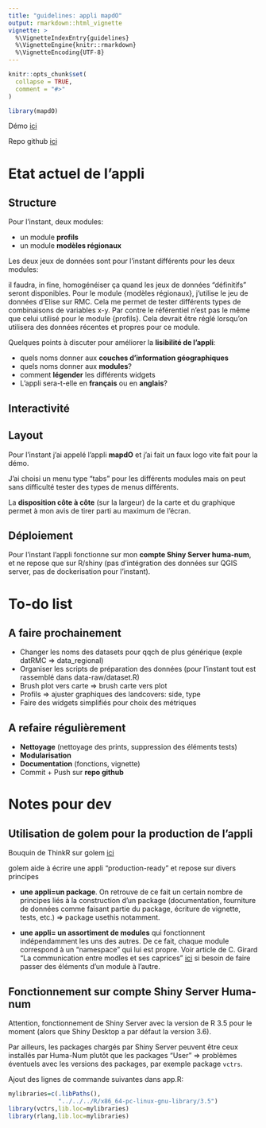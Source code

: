```yaml
---
title: "guidelines: appli mapdO"
output: rmarkdown::html_vignette
vignette: >
  %\VignetteIndexEntry{guidelines}
  %\VignetteEngine{knitr::rmarkdown}
  %\VignetteEncoding{UTF-8}
---
```


```r
knitr::opts_chunk$set(
  collapse = TRUE,
  comment = "#>"
)
```

```r
library(mapdO)
```


Démo [ici](https://analytics.huma-num.fr/Lise.Vaudor/mapdO_demo1/)

Repo github [ici](https://github.com/lvaudor/mapdO/)

# Etat actuel de l'appli

## Structure

Pour l'instant, deux modules:

- un module **profils**
- un module **modèles régionaux**

Les deux jeux de données sont pour l'instant différents pour les deux modules:

il faudra, in fine, homogénéiser ça quand les jeux de données "définitifs" seront disponibles. 
Pour le module {modèles régionaux}, j'utilise le jeu de données d'Elise sur RMC.
Cela me permet de tester différents types de combinaisons de variables x-y. 
Par contre le référentiel n'est pas le même que celui utilisé pour le module {profils}. Cela devrait être réglé lorsqu'on utilisera des données récentes et propres pour ce module.

Quelques points à discuter pour améliorer la **lisibilité de l'appli**: 

- quels noms donner aux **couches d'information géographiques**
- quels noms donner aux **modules**?
- comment **légender** les différents widgets
- L'appli sera-t-elle en **français** ou en **anglais**?

## Interactivité

## Layout

Pour l'instant j'ai appelé l'appli **mapdO** et j'ai fait un faux logo vite fait pour la démo.

J'ai choisi un menu type "tabs" pour les différents modules mais on peut sans difficulté tester des types de menus différents.

La **disposition côte à côte** (sur la largeur) de la carte et du graphique permet à mon avis de tirer parti au maximum de l'écran.

## Déploiement

Pour l'instant l'appli fonctionne sur mon **compte Shiny Server huma-num**, et ne repose que sur R/shiny 
(pas d'intégration des données sur QGIS server, pas de dockerisation pour l'instant).

# To-do list

## A faire prochainement

- Changer les noms des datasets pour qqch de plus générique (exple datRMC => data_regional)
- Organiser les scripts de préparation des données (pour l'instant tout est rassemblé dans data-raw/dataset.R)
- Brush plot vers carte => brush carte vers plot
- Profils => ajuster graphiques des landcovers: side, type
- Faire des widgets simplifiés pour choix des métriques

## A refaire régulièrement

- **Nettoyage** (nettoyage des prints, suppression des éléments tests)
- **Modularisation**
- **Documentation** (fonctions, vignette)
- Commit + Push sur **repo github**

# Notes pour dev

## Utilisation de golem pour la production de l'appli

Bouquin de ThinkR sur golem [ici](https://engineering-shiny.org/)

golem aide à écrire une appli "production-ready" et repose sur divers principes

- **une appli=un package**. On retrouve de ce fait un certain nombre de principes liés à la construction d'un package (documentation, fourniture de données comme faisant partie du package, écriture de vignette, tests, etc.) => package usethis notamment.

- **une appli= un assortiment de modules** qui fonctionnent indépendamment les uns des autres. De ce fait, chaque module correspond à un "namespace" qui lui est propre. Voir article de C. Girard "La communication entre modles et ses caprices" [ici](https://rtask.thinkr.fr/fr/la-communication-entre-modules-et-ses-caprices/) si besoin de faire passer des éléments d'un module à l'autre. 

## Fonctionnement sur compte Shiny Server Huma-num

Attention, fonctionnement de Shiny Server avec la version de R 3.5 pour le moment (alors que Shiny Desktop a par défaut la version 3.6).

Par ailleurs, les packages chargés par Shiny Server peuvent être ceux installés par Huma-Num plutôt que les packages "User" => problèmes éventuels avec les versions des packages, par exemple package `vctrs`. 

Ajout des lignes de commande suivantes dans app.R:

```r
mylibraries=c(.libPaths(),
              "../../../R/x86_64-pc-linux-gnu-library/3.5")
library(vctrs,lib.loc=mylibraries)
library(rlang,lib.loc=mylibraries)
```


